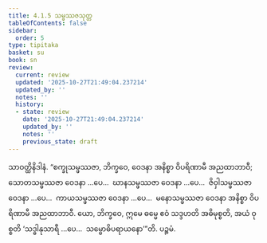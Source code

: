 ```yaml
---
title: 4.1.5 သမ္ဖဿဇသုတ္တ
tableOfContents: false
sidebar:
  order: 5
type: tipitaka
basket: su
book: sn
review:
  current: review
  updated: '2025-10-27T21:49:04.237214'
  updated_by: ''
  notes: ''
  history:
  - state: review
    date: '2025-10-27T21:49:04.237214'
    updated_by: ''
    notes: ''
    previous_state: draft
---
```



<ReviewStatus review={frontmatter.review} showDetails={true} />

<HypothesisAnnotation frontmatter={frontmatter} />

<DynamicBreadcrumb />

<Division number="306" book="sn" e="ch" v="18" p="324">

<Paragraph number="1051" book="sn">
သာဝတ္ထိနိဒါနံ. “စက္ခုသမ္ဖဿဇာ, ဘိက္ခဝေ, ဝေဒနာ အနိစ္စာ ဝိပရိဏာမီ အညထာဘာဝီ; သောတသမ္ဖဿဇာ ဝေဒနာ …ပေ…  ဃာနသမ္ဖဿဇာ ဝေဒနာ …ပေ…  ဇိဝှါသမ္ဖဿဇာ ဝေဒနာ …ပေ…  ကာယသမ္ဖဿဇာ ဝေဒနာ …ပေ…  မနောသမ္ဖဿဇာ ဝေဒနာ အနိစ္စာ ဝိပရိဏာမီ အညထာဘာဝီ. ယော, ဘိက္ခဝေ, ဣမေ ဓမ္မေ ဧဝံ သဒ္ဒဟတိ အဓိမုစ္စတိ, အယံ ဝုစ္စတိ ‘သဒ္ဓါနုသာရီ …ပေ…  သမ္ဗောဓိပရာယနော’”တိ.

</Paragraph>
</Division>

<Paragraph number="1052" type="center" book="sn">
ပဉ္စမံ.
</Paragraph>